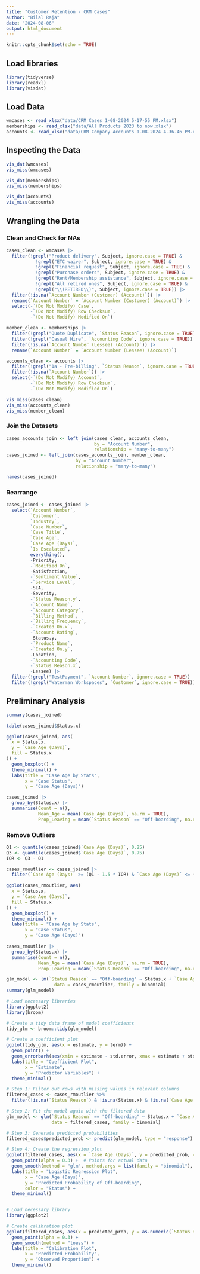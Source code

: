 ```yaml
---
title: "Customer Retention - CRM Cases"
author: "Bilal Raja"
date: "2024-08-06"
output: html_document
---
```


```r
knitr::opts_chunk$set(echo = TRUE)
```

## Load libraries

```r
library(tidyverse)
library(readxl)
library(visdat)
```

## Load Data

```r
wmcases <- read_xlsx("data/CRM Cases 1-08-2024 5-17-55 PM.xlsx")
memberships <- read_xlsx("data/All Products 2023 to now.xlsx")
accounts <- read_xlsx("data/CRM Company Accounts 1-08-2024 4-36-46 PM.xlsx")
```

## Inspecting the Data

```r
vis_dat(wmcases)
vis_miss(wmcases)
```

```r
vis_dat(memberships)
vis_miss(memberships)
```

```r
vis_dat(accounts)
vis_miss(accounts)
```

## Wrangling the Data

### Clean and Check for NAs

```r
cases_clean <- wmcases |>
  filter(!grepl("Product delivery", Subject, ignore.case = TRUE) &
           !grepl("ETC waiver", Subject, ignore.case = TRUE) &
           !grepl("Financial request", Subject, ignore.case = TRUE) &
           !grepl("Purchase orders", Subject, ignore.case = TRUE) &
           !grepl("Rent/Membership assistance", Subject, ignore.case = TRUE) &
           !grepl("All retired ones", Subject, ignore.case = TRUE) &
           !grepl("\\(RETIRED\\)", Subject, ignore.case = TRUE)) |>    #Based on supervisor's requirement
  filter(!is.na(`Account Number (Customer) (Account)`)) |>
  rename(`Account Number` = `Account Number (Customer) (Account)`) |>  #Rename the column
  select(-`(Do Not Modify) Case`,
         -`(Do Not Modify) Row Checksum`,
         -`(Do Not Modify) Modified On`)
```

```r
member_clean <- memberships |>
  filter(!grepl("Quote Duplicate", `Status Reason`, ignore.case = TRUE)) |>
  filter(!grepl("Casual Hire", `Accounting Code`, ignore.case = TRUE)) |>
  filter(!is.na(`Account Number (Lessee) (Account)`)) |>
  rename(`Account Number` = `Account Number (Lessee) (Account)`)
```

```r
accounts_clean <- accounts |>
  filter(!grepl("1a - Pre-billing", `Status Reason`, ignore.case = TRUE))|>
  filter(!is.na(`Account Number`)) |>
  select(-`(Do Not Modify) Account`, 
         -`(Do Not Modify) Row Checksum`, 
         -`(Do Not Modify) Modified On`)
```

```r
vis_miss(cases_clean)
vis_miss(accounts_clean)
vis_miss(member_clean)
```

### Join the Datasets

```r
cases_accounts_join <- left_join(cases_clean, accounts_clean, 
                                 by = "Account Number",
                                 relationship = "many-to-many")
cases_joined <- left_join(cases_accounts_join, member_clean,
                          by = "Account Number",
                          relationship = "many-to-many")
```

```r
names(cases_joined)
```
### Rearrange

```r
cases_joined <- cases_joined |>
  select(`Account Number`, 
         `Customer`,
         `Industry`,
         `Case Number`, 
         `Case Title`, 
         `Case Age`, 
         `Case Age (Days)`, 
         `Is Escalated`, 
         everything(),
         -Priority,
         -`Modified On`,
         -Satisfaction,
         -`Sentiment Value`,
         -`Service Level`,
         -SLA,
         -Severity,
         -`Status Reason.y`,
         -`Account Name`,
         -`Account Category`,
         -`Billing Method`,
         -`Billing Frequency`,
         -`Created On.x`,
         -`Account Rating`,
         -Status.y,
         -`Product Name`,
         -`Created On.y`,
         -Location,
         -`Accounting Code`,
         -`Status Reason.x`,
         -Lessee) |>
  filter(!grepl("TestPayment", `Account Number`, ignore.case = TRUE)) |>
  filter(!grepl("Waterman Workspaces", `Customer`, ignore.case = TRUE))
```

## Preliminary Analysis

```r
summary(cases_joined)
```

```r
table(cases_joined$Status.x)
```

```r
ggplot(cases_joined, aes(
  x = Status.x, 
  y = `Case Age (Days)`,
  fill = Status.x
)) +
  geom_boxplot() +
  theme_minimal() +
  labs(title = "Case Age by Stats",
       x = "Case Status",
       y = "Case Age (Days)")
```

```r
cases_joined |>
  group_by(Status.x) |>
  summarise(Count = n(),
            Mean_Age = mean(`Case Age (Days)`, na.rm = TRUE),
            Prop_Leaving = mean(`Status Reason` == "Off-boarding", na.rm = TRUE))
```

### Remove Outliers

```r

Q1 <- quantile(cases_joined$`Case Age (Days)`, 0.25)
Q3 <- quantile(cases_joined$`Case Age (Days)`, 0.75)
IQR <- Q3 - Q1

cases_rmoutlier <- cases_joined |>
  filter(`Case Age (Days)` >= (Q1 - 1.5 * IQR) & `Case Age (Days)` <= (Q3 + 1.5 * IQR))
```


```r
ggplot(cases_rmoutlier, aes(
  x = Status.x, 
  y = `Case Age (Days)`,
  fill = Status.x
)) +
  geom_boxplot() +
  theme_minimal() +
  labs(title = "Case Age by Stats",
       x = "Case Status",
       y = "Case Age (Days)")
```

```r
cases_rmoutlier |>
  group_by(Status.x) |>
  summarise(Count = n(),
            Mean_Age = mean(`Case Age (Days)`, na.rm = TRUE),
            Prop_Leaving = mean(`Status Reason` == "Off-boarding", na.rm = TRUE))
```

```r
glm_model <- lm(`Status Reason` == "Off-boarding" ~ Status.x + `Case Age (Days)` + `Is Escalated`, 
                  data = cases_rmoutlier, family = binomial)
summary(glm_model)

```

```r
# Load necessary libraries
library(ggplot2)
library(broom)

# Create a tidy data frame of model coefficients
tidy_glm <- broom::tidy(glm_model)

# Create a coefficient plot
ggplot(tidy_glm, aes(x = estimate, y = term)) +
  geom_point() +
  geom_errorbarh(aes(xmin = estimate - std.error, xmax = estimate + std.error), height = 0.2) +
  labs(title = "Coefficient Plot",
       x = "Estimate",
       y = "Predictor Variables") +
  theme_minimal()

```

```r
# Step 1: Filter out rows with missing values in relevant columns
filtered_cases <- cases_rmoutlier %>%
  filter(!is.na(`Status Reason`) & !is.na(Status.x) & !is.na(`Case Age (Days)`) & !is.na(`Is Escalated`))

# Step 2: Fit the model again with the filtered data
glm_model <- glm(`Status Reason` == "Off-boarding" ~ Status.x + `Case Age (Days)` + `Is Escalated`, 
                 data = filtered_cases, family = binomial)

# Step 3: Generate predicted probabilities
filtered_cases$predicted_prob <- predict(glm_model, type = "response")

# Step 4: Create the regression plot
ggplot(filtered_cases, aes(x = `Case Age (Days)`, y = predicted_prob, color = Status.x)) +
  geom_point(alpha = 0.3) +  # Points for actual data
  geom_smooth(method = "glm", method.args = list(family = "binomial"), se = TRUE) +  # Logistic regression line
  labs(title = "Logistic Regression Plot",
       x = "Case Age (Days)",
       y = "Predicted Probability of Off-boarding",
       color = "Status") +
  theme_minimal()



```

```r
# Load necessary library
library(ggplot2)

# Create calibration plot
ggplot(filtered_cases, aes(x = predicted_prob, y = as.numeric(`Status Reason` == "Off-boarding"))) +
  geom_point(alpha = 0.3) +
  geom_smooth(method = "loess") +
  labs(title = "Calibration Plot",
       x = "Predicted Probability",
       y = "Observed Proportion") +
  theme_minimal()
```

